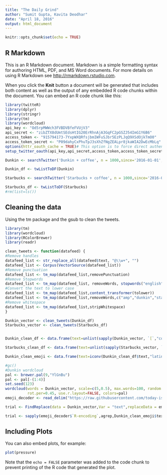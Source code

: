 ```yaml
---
title: "The Daily Grind"
author: "Sumit Gupta, Kavita Deodhar"
date: "April 18, 2016"
output: html_document
---
```


```r
knitr::opts_chunk$set(echo = TRUE)
```

## R Markdown

This is an R Markdown document. Markdown is a simple formatting syntax for authoring HTML, PDF, and MS Word documents. For more details on using R Markdown see <http://rmarkdown.rstudio.com>.

When you click the **Knit** button a document will be generated that includes both content as well as the output of any embedded R code chunks within the document. You can embed an R code chunk like this:

```r
library(twitteR)
library(dplyr)
library(stringr)
library(tm)
library(wordcloud)
api_key <- "Od5rpMWWch3FVBDVBfeFVUjV3"
api_secret <- "zibZTX8dUmtSEdsHtIG20ErRhnAjA3GqFC2pGSZJ54ImG1Y6B6"
access_token <- "915794173-7YxpWXQRfsjbmIWFuSJbr5EzPLJqQ9XSdOjkTmO0"
access_token_secret <- "P09dahyCxPhuTpJ3sXhZfNgZEALpr8jkaWIA2DwEcMbLq"
options(httr_oauth_cache = TRUE)# This option is to force direct authentication.
setup_twitter_oauth(api_key,api_secret,access_token,access_token_secret)

Dunkin <- searchTwitter('Dunkin + coffee', n = 1000,since='2016-01-01', until='2016-04-19',lang='en')

Dunkin_df <- twListToDF(Dunkin)

Starbucks <- searchTwitter('Starbucks + coffee', n = 1000,since='2016-01-01', until='2016-04-19',lang='en')

Starbucks_df <- twListToDF(Starbucks)
#rm(list=ls())
```

## Cleaning the data

Using the tm package and the gsub to clean the tweets.

```r
library(tm)
library(wordcloud)
library(RColorBrewer)
library(readr)

clean_tweets <- function(datafeed) {
#Remove handles
datafeed_list <- str_replace_all(datafeed$text, "@\\w+", "")
datafeed_list <- Corpus(VectorSource(datafeed_list))
#Remove punctuation
datafeed_list <- tm_map(datafeed_list,removePunctuation)
#Remove Stopwords
datafeed_list <- tm_map(datafeed_list, removeWords, stopwords("english"))
#Convert the text to lower case
datafeed_list <- tm_map(datafeed_list,content_transformer(tolower))
datafeed_list <- tm_map(datafeed_list,removeWords,c("amp","dunkin","starbucks"))
#Remove whitespace
datafeed_list <- tm_map(datafeed_list,stripWhitespace)
}

Dunkin_vector <- clean_tweets(Dunkin_df)
Starbucks_vector <- clean_tweets(Starbucks_df)


Dunkin_clean_df <- data.frame(text=unlist(sapply(Dunkin_vector, `[`,"content")),stringAsFactors=F)

Starbucks_clean_df <- data.frame(text=unlist(sapply(Starbucks_vector, `[`,"content")),stringAsFactors=F)

Dunkin_clean_emoji <- data.frame(text=iconv(Dunkin_clean_df$text,"latin1","ASCII","byte")) 

#gc()
#Dunkin wordcloud
pal <- brewer.pal(9,"YlGnBu")
pal <- pal[-(1:4)]
set.seed(123)
wordcloud(words = Dunkin_vector, scale=c(5,0.5), max.words=100, random.order=FALSE, 
          rot.per=0.45, use.r.layout=FALSE, colors=pal)
emoji_decoder <- read_delim("https://raw.githubusercontent.com/today-is-a-good-day/Emoticons/master/emDict.csv",delim = ";")

trial <- FindReplace(data = Dunkin_vector,Var = "text",replaceData = emoji_decoder,from = "R-encoding",to="Description",exact = FALSE)

trial <- sapply(emoji_decoder$`R-encoding`,agrep,Dunkin_clean_emoji$text)

```


## Including Plots

You can also embed plots, for example:

```r
plot(pressure)
```

Note that the `echo = FALSE` parameter was added to the code chunk to prevent printing of the R code that generated the plot.
